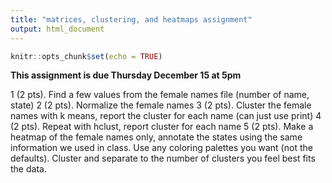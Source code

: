 ```yaml
---
title: "matrices, clustering, and heatmaps assignment"
output: html_document
---
```



```r
knitr::opts_chunk$set(echo = TRUE)
```

**This assignment is due Thursday December 15 at 5pm**

1 (2 pts). Find a few values from the female names file (number of name, state)
2 (2 pts). Normalize the female names
3 (2 pts). Cluster the female names with k means, report the cluster for each name (can just use print)
4 (2 pts). Repeat with hclust, report cluster for each name
5 (2 pts). Make a heatmap of the female names only, annotate the states using the same information we used in class. Use any coloring palettes you want (not the defaults). Cluster and separate to the number of clusters you feel best fits the data.
